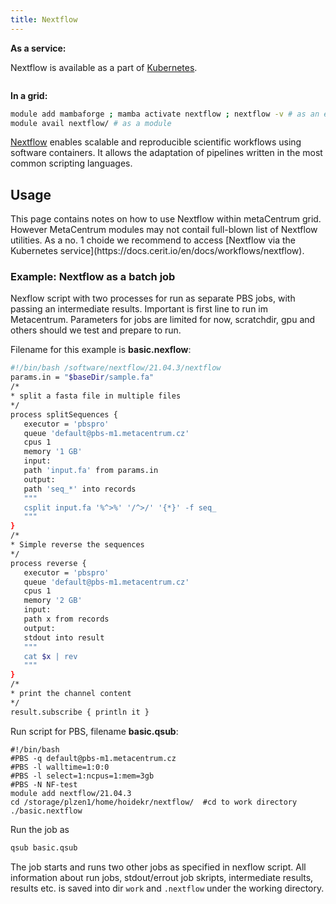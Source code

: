 ```yaml
---
title: Nextflow
---
```

**As a service:**

Nextflow is available as a part of [Kubernetes](https://docs.cerit.io/en/docs/workflows/nextflow).
```bash

```
**In a grid:**

```bash
module add mambaforge ; mamba activate nextflow ; nextflow -v # as an environment
module avail nextflow/ # as a module
```

[Nextflow](https://www.nextflow.io/) enables scalable and reproducible scientific workflows using software containers. It allows the adaptation of pipelines written in the most common scripting languages. 

## Usage

<Callout  type="info" title="Tip" icon="💡">
This page contains notes on how to use Nextflow within metaCentrum grid. However MetaCentrum modules may not contail full-blown list of Nextflow utilities. As a no. 1 choide we recommend to access [Nextflow via the Kubernetes service](https://docs.cerit.io/en/docs/workflows/nextflow).
</Callout>

### Example: Nextflow as a batch job

Nexflow script with two processes for run as separate PBS jobs, with passing an intermediate results. Important is first line to run im Metacentrum. Parameters for jobs are limited for now, scratchdir, gpu and others should we test and prepare to run.

Filename for this example is **basic.nexflow**:

```bash
#!/bin/bash /software/nextflow/21.04.3/nextflow
params.in = "$baseDir/sample.fa"
/*
* split a fasta file in multiple files
*/
process splitSequences {
   executor = 'pbspro'
   queue 'default@pbs-m1.metacentrum.cz'
   cpus 1
   memory '1 GB'
   input:
   path 'input.fa' from params.in
   output:
   path 'seq_*' into records
   """
   csplit input.fa '%^>%' '/^>/' '{*}' -f seq_
   """
}
/*
* Simple reverse the sequences
*/
process reverse {
   executor = 'pbspro'
   queue 'default@pbs-m1.metacentrum.cz'
   cpus 1
   memory '2 GB'
   input:
   path x from records
   output:
   stdout into result
   """
   cat $x | rev
   """
}
/*
* print the channel content
*/
result.subscribe { println it }
```

Run script for PBS, filename **basic.qsub**:

```
#!/bin/bash
#PBS -q default@pbs-m1.metacentrum.cz
#PBS -l walltime=1:0:0
#PBS -l select=1:ncpus=1:mem=3gb
#PBS -N NF-test
module add nextflow/21.04.3
cd /storage/plzen1/home/hoidekr/nextflow/  #cd to work directory
./basic.nextflow
```

Run the job as

```bash
qsub basic.qsub
```

The job starts and runs two other jobs as specified in nexflow script. All information about run jobs, stdout/errout job skripts, intermediate results, results etc. is saved into dir `work` and `.nextflow` under the working directory. 


